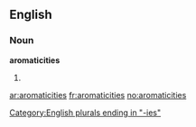 ==English==

===Noun===
'''aromaticities'''

# {{plural of|[[aromaticity]]}}

[[Category:English plurals ending in "-ies"]]

[[ar:aromaticities]]
[[fr:aromaticities]]
[[no:aromaticities]]